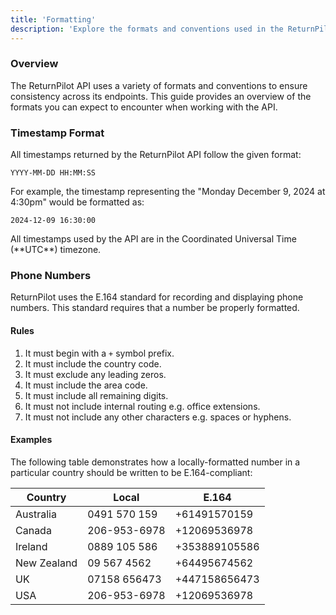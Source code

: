 ```yaml
---
title: 'Formatting'
description: 'Explore the formats and conventions used in the ReturnPilot API'
---
```


### Overview

The ReturnPilot API uses a variety of formats and conventions to ensure consistency across its endpoints. This guide provides an overview of the formats you can expect to encounter when working with the API.

### Timestamp Format

All timestamps returned by the ReturnPilot API follow the given format:

```
YYYY-MM-DD HH:MM:SS
```

For example, the timestamp representing the "Monday December 9, 2024 at 4:30pm" would be formatted as:

```
2024-12-09 16:30:00
```

<Note>
    All timestamps used by the API are in the Coordinated Universal Time (**UTC**) timezone.
</Note>

### Phone Numbers

ReturnPilot uses the E.164 standard for recording and displaying phone numbers. This standard requires that a number be properly formatted.

#### Rules

1. It must begin with a `+` symbol prefix.
2. It must include the country code.
3. It must exclude any leading zeros.
4. It must include the area code.
5. It must include all remaining digits.
6. It must not include internal routing e.g. office extensions.
7. It must not include any other characters e.g. spaces or hyphens.

#### Examples

The following table demonstrates how a locally-formatted number in a particular country should be written to be E.164-compliant:

| Country     | Local        | E.164         |
|-------------|--------------|---------------|
| Australia   | 0491 570 159 | +61491570159  |
| Canada      | 206-953-6978 | +12069536978  |
| Ireland     | 0889 105 586 | +353889105586 |
| New Zealand | 09 567 4562  | +64495674562  |
| UK          | 07158 656473 | +447158656473 |
| USA         | 206-953-6978 | +12069536978  |